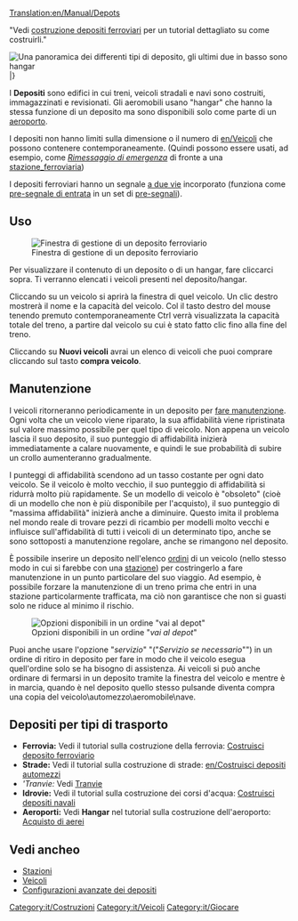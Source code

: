 [[Translation:en/Manual/Depots]]

"Vedi [[it/Manual/Costruzione depositi|costruzione depositi ferroviari]] per un tutorial dettagliato su come costruirli."

[[File:en/Depots.png|frame|left|Una panoramica dei differenti tipi di deposito, gli ultimi due in basso sono hangar]]
|}

I '''Depositi''' sono edifici in cui treni, veicoli stradali e navi sono costruiti, immagazzinati e revisionati. Gli aeromobili usano "hangar" che hanno la stessa funzione di un deposito ma sono disponibili solo come parte di un [[it/Aeroporto|aeroporto]].

I depositi non hanno limiti sulla dimensione o il numero di [[en/Veicoli]] che possono contenere contemporaneamente. (Quindi possono essere usati, ad esempio, come [[it/Manual/Stazione ferroviaria#Rimessaggio di emergenza| ''Rimessaggio di emergenza'']] di fronte a una [[it/Manual/Stazione ferroviaria|stazione_ferroviaria]])

I depositi ferroviari hanno un segnale [[it/Manual/Segnali#Segnale blocco a due vie|a due vie]] incorporato (funziona come [[it/Manual/Segnali#Pre-segnali|pre-segnale di entrata]] in un set di [[it/Manual/Segnali#Pre-segnali|pre-segnali]]).


==Uso==
[[File:it/RailwayDepotWindow.png|frame|Finestra di gestione di un deposito ferroviario]]

Per visualizzare il contenuto di un deposito o di un hangar, fare cliccarci sopra. Ti verranno elencati i veicoli presenti nel deposito/hangar.

Cliccando su un veicolo si aprirà la finestra di quel veicolo. Un clic destro mostrerà il nome e la capacità del veicolo. Col il tasto destro del mouse tenendo premuto contemporaneamente Ctrl verrà visualizzata la capacità totale del treno, a partire dal veicolo su cui è stato fatto clic fino alla fine del treno.

Cliccando su '''Nuovi veicoli''' avrai un elenco di veicoli che puoi comprare cliccando sul tasto '''compra veicolo'''.

== Manutenzione == 
I veicoli ritorneranno periodicamente in un deposito per [[it/Manual/Manutenzione|fare manutenzione]]. Ogni volta che un veicolo viene riparato, la sua affidabilità viene ripristinata sul valore massimo possibile per quel tipo di veicolo. Non appena un veicolo lascia il suo deposito, il suo punteggio di affidabilità inizierà immediatamente a calare nuovamente, e quindi le sue probabilità di subire un crollo aumenteranno gradualmente.

I punteggi di affidabilità scendono ad un tasso costante per ogni dato veicolo. Se il veicolo è molto vecchio, il suo punteggio di affidabilità si ridurrà molto più rapidamente. Se un modello di veicolo è "obsoleto" (cioè di un modello che non è più disponibile per l'acquisto), il suo punteggio di "massima affidabilità" inizierà anche a diminuire. Questo imita il problema nel mondo reale di trovare pezzi di ricambio per modelli molto vecchi e influisce sull'affidabilità di tutti i veicoli di un determinato tipo, anche se sono sottoposti a manutenzione regolare, anche se rimangono nel deposito.

È possibile inserire un deposito nell'elenco [[it/Manual/Ordini|ordini]] di un veicolo (nello stesso modo in cui si farebbe con una [[it/Stazione|stazione]]) per costringerlo a fare manutenzione in un punto particolare del suo viaggio. Ad esempio, è possibile forzare la manutenzione di un treno prima che entri in una stazione particolarmente trafficata, ma ciò non garantisce che non si guasti solo ne riduce al minimo il rischio.

[[File:it/Service-options.png|frame|right|Opzioni disponibili in un ordine "''vai al depot''"]]

Puoi anche usare l'opzione "''servizio''" "("'' Servizio se necessario''"") in un ordine di ritiro in deposito per fare in modo che il veicolo esegua quell'ordine solo se ha bisogno di assistenza. Ai veicoli si può anche ordinare  di fermarsi in un deposito tramite la finestra del veicolo e mentre è in marcia, quando è nel deposito quello stesso pulsande diventa compra una copia del veicolo\automezzo\aeromobile\nave.

== Depositi per tipi di trasporto ==
* '''Ferrovia:''' Vedi il tutorial sulla costruzione della ferrovia: [[it/Costruzione deposito|Costruisci deposito ferroviario]]
* '''Strade:''' Vedi il tutorial sulla costruzione di strade: [[en/Costruisci depositi automezzi]]
* '''Tranvie: '' Vedi [[it/Travie|Tranvie]]
* '''Idrovie:''' Vedi il tutorial sulla costruzione dei corsi d'acqua: [[it/Costruisci depositi navali|Costruisci depositi navali]]
* '''Aeroporti:''' Vedi '''Hangar''' nel tutorial sulla costruzione dell'aeroporto: [[it/Acquisto di aerei#Acquisto di aerei|Acquisto di aerei]]

==Vedi ancheo==
*[[it/Manual/Stazioni|Stazioni]]
*[[it/Manual/Veicoli|Veicoli]]
*[[it/Manual/Costruzione depositi#Configurazioni avanzate dei depositi|Configurazioni avanzate dei depositi]]

[[Category:it/Costruzioni]]
[[Category:it/Veicoli]]
[[Category:it/Giocare]]